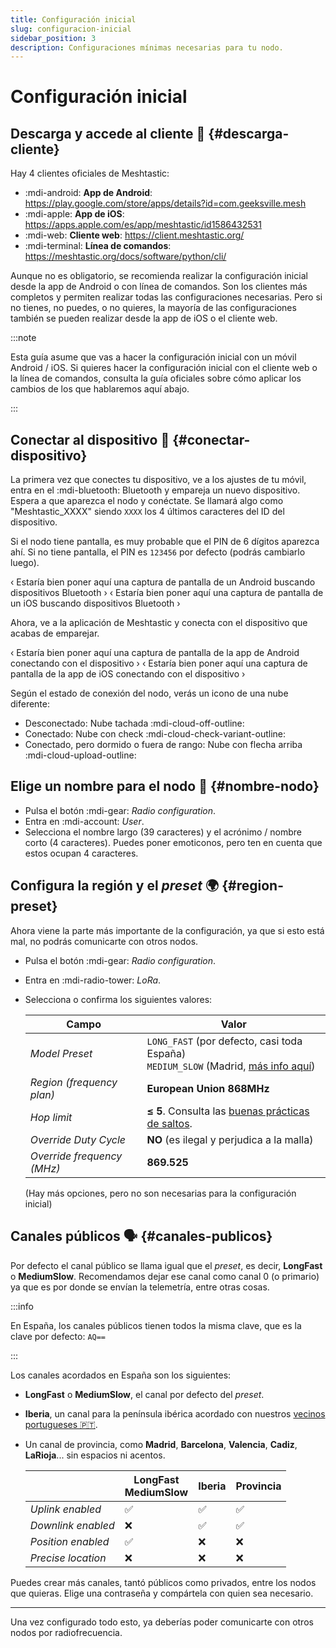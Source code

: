 ```yaml
---
title: Configuración inicial
slug: configuracion-inicial
sidebar_position: 3
description: Configuraciones mínimas necesarias para tu nodo.
---
```



# Configuración inicial

## Descarga y accede al cliente 📲 {#descarga-cliente}

Hay 4 clientes oficiales de Meshtastic:

- :mdi-android: **App de Android**: https://play.google.com/store/apps/details?id=com.geeksville.mesh
- :mdi-apple: **App de iOS**: https://apps.apple.com/es/app/meshtastic/id1586432531
- :mdi-web: **Cliente web**: https://client.meshtastic.org/
- :mdi-terminal: **Línea de comandos**: https://meshtastic.org/docs/software/python/cli/

Aunque no es obligatorio, se recomienda realizar la configuración inicial desde la app de Android o con línea de comandos.
Son los clientes más completos y permiten realizar todas las configuraciones necesarias.
Pero si no tienes, no puedes, o no quieres, la mayoría de las configuraciones también se pueden realizar desde la app de iOS o el cliente web.

:::note

Esta guía asume que vas a hacer la configuración inicial con un móvil Android / iOS.
Si quieres hacer la configuración inicial con el cliente web o la línea de comandos,
consulta la guía oficiales sobre cómo aplicar los cambios de los que hablaremos aquí abajo.

:::

## Conectar al dispositivo 📶 {#conectar-dispositivo}

La primera vez que conectes tu dispositivo, ve a los ajustes de tu móvil, entra en el :mdi-bluetooth: Bluetooth y empareja un nuevo dispositivo.
Espera a que aparezca el nodo y conéctate. Se llamará algo como "Meshtastic_XXXX" siendo `XXXX` los 4 últimos caracteres del ID del dispositivo.

Si el nodo tiene pantalla, es muy probable que el PIN de 6 dígitos aparezca ahí.
Si no tiene pantalla, el PIN es `123456` por defecto (podrás cambiarlo luego).

<Tabs groupId="operating-system">
    <TabItem value="android" label="Android">
        ‹ Estaría bien poner aquí una captura de pantalla de un Android buscando dispositivos Bluetooth ›
    </TabItem>
    <TabItem value="ios" label="iOS">
        ‹ Estaría bien poner aquí una captura de pantalla de un iOS buscando dispositivos Bluetooth ›
    </TabItem>
</Tabs>

Ahora, ve a la aplicación de Meshtastic y conecta con el dispositivo que acabas de emparejar.

<Tabs groupId="operating-system">
    <TabItem value="android" label="Android">
        ‹ Estaría bien poner aquí una captura de pantalla de la app de Android conectando con el dispositivo ›
    </TabItem>
    <TabItem value="ios" label="iOS">
        ‹ Estaría bien poner aquí una captura de pantalla de la app de iOS conectando con el dispositivo ›
    </TabItem>
</Tabs>

Según el estado de conexión del nodo, verás un icono de una nube diferente:

- Desconectado: Nube tachada :mdi-cloud-off-outline:
- Conectado: Nube con check :mdi-cloud-check-variant-outline:
- Conectado, pero dormido o fuera de rango: Nube con flecha arriba :mdi-cloud-upload-outline:

## Elige un nombre para el nodo 🪪 {#nombre-nodo}

- Pulsa el botón :mdi-gear: _Radio configuration_.
- Entra en :mdi-account: _User_.
- Selecciona el nombre largo (39 caracteres) y el acrónimo / nombre corto (4 caracteres). Puedes poner emoticonos, pero ten en cuenta que estos ocupan 4 caracteres.

## Configura la región y el _preset_ 🌍 {#region-preset}

Ahora viene la parte más importante de la configuración, ya que si esto está mal, no podrás comunicarte con otros nodos.

- Pulsa el botón :mdi-gear: _Radio configuration_.
- Entra en :mdi-radio-tower: _LoRa_.
- Selecciona o confirma los siguientes valores:

    | Campo                      | Valor                                                                                                            |
    |----------------------------|------------------------------------------------------------------------------------------------------------------|
    | _Model Preset_             | `LONG_FAST` (por defecto, casi toda España)<br/>`MEDIUM_SLOW` (Madrid, [más info aquí](/blog/mediumslow-madrid)) |
    | _Region (frequency plan)_  | **European Union 868MHz**                                                                                        |
    | _Hop limit_                | **≤ 5**. Consulta las [buenas prácticas de saltos](../buenas-practicas.md#cantidad-de-saltos-máxima).            |
    | _Override Duty Cycle_      | **NO** (es ilegal y perjudica a la malla)                                                                        |
    | _Override frequency (MHz)_ | **869.525**                                                                                                      |

    (Hay más opciones, pero no son necesarias para la configuración inicial)

## Canales públicos 🗣️ {#canales-publicos}

Por defecto el canal público se llama igual que el _preset_, es decir, **LongFast** o **MediumSlow**.
Recomendamos dejar ese canal como canal 0 (o primario) ya que es por donde se envían la telemetría, entre otras cosas.

:::info

En España, los canales públicos tienen todos la misma clave, que es la clave por defecto: `AQ==`

:::

Los canales acordados en España son los siguientes:

- **LongFast** o **MediumSlow**, el canal por defecto del _preset_.
- **Iberia**, un canal para la península ibérica acordado con nuestros [vecinos portugueses 🇵🇹](https://meshtastic.pt/).
- Un canal de provincia, como **Madrid**, **Barcelona**, **Valencia**, **Cadiz**, **LaRioja**... sin espacios ni acentos.

    |                    | LongFast<br/>MediumSlow | Iberia | Provincia |
    |--------------------|-------------------------|--------|-----------|
    | _Uplink enabled_   | ✅                       | ✅      | ✅         |
    | _Downlink enabled_ | ❌                       | ✅      | ✅         |
    | _Position enabled_ | ✅                       | ❌      | ❌         |
    | _Precise location_ | ❌                       | ❌      | ❌         |

Puedes crear más canales, tantó públicos como privados, entre los nodos que quieras. Elige una contraseña y compártela con quien sea necesario.

---

Una vez configurado todo esto, ya deberías poder comunicarte con otros nodos por radiofrecuencia.
